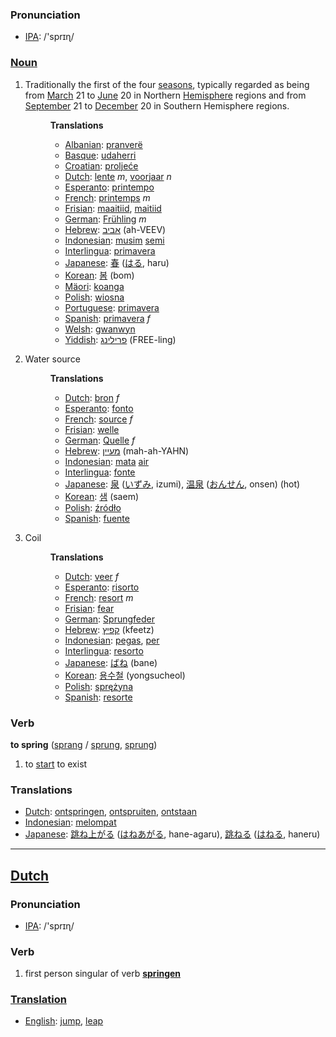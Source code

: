 === Pronunciation ===
*[[w:IPA|IPA]]: /'sprɪɳ/

===[[Noun]]===
# Traditionally the first of the four [[season]]s, typically regarded as being from [[March]] 21 to [[June]] 20 in Northern [[Hemisphere]] regions and from [[September]] 21 to [[December]] 20 in Southern Hemisphere regions.
#:'''Translations'''
#:*[[Albanian]]: [[pranverë]]
#:*[[Basque]]: [[udaherri]]
#:*[[Croatian]]: [[proljeće]]
#:*[[Dutch]]: [[lente]] ''m'', [[voorjaar]] ''n''
#:*[[Esperanto]]: [[printempo]]
#:*[[French]]: [[printemps]] ''m''
#:*[[Frisian]]: [[maaitiid]], [[maitiid]]
#:*[[German]]: [[Frühling]] ''m''
#:*[[Hebrew]]: [[אביב]] (ah-VEEV)
#:*[[Indonesian]]: [[musim]] [[semi]]
#:*[[Interlingua]]: [[primavera]]
#:*[[Japanese]]: [[春]] ([[はる]], haru)
#:*[[Korean]]: [[봄]] (bom)
#:*[[Mäori]]: [[koanga]]
#:*[[Polish]]: [[wiosna]]
#:*[[Portuguese]]: [[primavera]]
#:*[[Spanish]]: [[primavera]] ''f''
#:*[[Welsh]]: [[gwanwyn]]
#:*[[Yiddish]]: [[פרילינג]] (FREE-ling)
# Water source
#:'''Translations'''
#:*[[Dutch]]: [[bron]] ''f''
#:*[[Esperanto]]: [[fonto]]
#:*[[French]]: [[source]] ''f''
#:*[[Frisian]]: [[welle]]
#:*[[German]]: [[Quelle]] ''f''
#:*[[Hebrew]]: [[מעיין]] (mah-ah-YAHN)
#:*[[Indonesian]]: [[mata]] [[air]]
#:*[[Interlingua]]: [[fonte]]
#:*[[Japanese]]: [[泉]] ([[いずみ]], izumi), [[温泉]] ([[おんせん]], onsen) (hot)
#:*[[Korean]]: [[샘]] (saem)
#:*[[Polish]]: [[źródło]]
#:*[[Spanish]]: [[fuente]]
# Coil
#:'''Translations'''
#:*[[Dutch]]: [[veer]] ''f''
#:*[[Esperanto]]: [[risorto]]
#:*[[French]]: [[resort]] ''m''
#:*[[Frisian]]: [[fear]]
#:*[[German]]: [[Sprungfeder]]
#:*[[Hebrew]]: [[קפיץ]] (kfeetz)
#:*[[Indonesian]]: [[pegas]], [[per]]
#:*[[Interlingua]]: [[resorto]]
#:*[[Japanese]]: [[ばね]] (bane)
#:*[[Korean]]: [[용수철]] (yongsucheol)
#:*[[Polish]]: [[sprężyna]]
#:*[[Spanish]]: [[resorte]]

=== Verb ===
'''to spring''' ([[sprang]] / [[sprung]], [[sprung]])

# to [[start]] to exist

=== Translations ===
*[[Dutch]]: [[ontspringen]], [[ontspruiten]], [[ontstaan]]
*[[Indonesian]]: [[lompat|melompat]]
*[[Japanese]]: [[跳ね上がる]] ([[はねあがる]], hane-agaru), [[跳ねる]] ([[はねる]], haneru)

----

==[[Dutch]]==

=== Pronunciation ===
*[[w:IPA|IPA]]: /'sprɪɳ/

=== Verb ===

# first person singular of verb '''[[springen]]'''

===[[Translation]]===
*[[English]]: [[jump]], [[leap]]